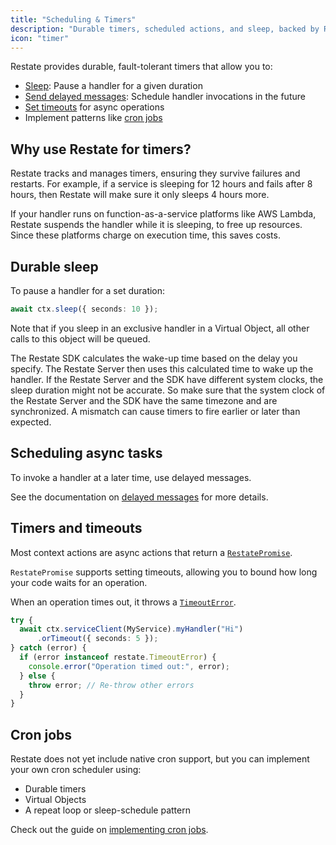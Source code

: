 ```yaml
---
title: "Scheduling & Timers"
description: "Durable timers, scheduled actions, and sleep, backed by Restate."
icon: "timer"
---
```


Restate provides durable, fault-tolerant timers that allow you to:
- [Sleep](/ts/durable-timers#durable-sleep): Pause a handler for a given duration 
- [Send delayed messages](/ts/service-communication#delayed-messages): Schedule handler invocations in the future
- [Set timeouts](/ts/durable-timers#timers-and-timeouts) for async operations
- Implement patterns like [cron jobs](/ts/durable-timers#cron-jobs)

## Why use Restate for timers?

Restate tracks and manages timers, ensuring they survive failures and restarts.
For example, if a service is sleeping for 12 hours and fails after 8 hours, then Restate will make sure it only sleeps 4 hours more.  

If your handler runs on function-as-a-service platforms like AWS Lambda, Restate suspends the handler while it is sleeping, to free up resources.
Since these platforms charge on execution time, this saves costs.

## Durable sleep
To pause a handler for a set duration:

```typescript {CODE_LOAD::ts/src/develop/durable_timers.ts#sleep} 
await ctx.sleep({ seconds: 10 });
```

Note that if you sleep in an exclusive handler in a Virtual Object, all other calls to this object will be queued.  

<Accordion title="Clock synchronization Restate Server vs. SDK">
    The Restate SDK calculates the wake-up time based on the delay you specify.
    The Restate Server then uses this calculated time to wake up the handler.
    If the Restate Server and the SDK have different system clocks, the sleep duration might not be accurate.
    So make sure that the system clock of the Restate Server and the SDK have the same timezone and are synchronized.
    A mismatch can cause timers to fire earlier or later than expected.
</Accordion>

## Scheduling async tasks

To invoke a handler at a later time, use delayed messages.

See the documentation on [delayed messages](/ts/service-communication#delayed-messages) for more details.

## Timers and timeouts

Most context actions are async actions that return a [`RestatePromise`](https://docs.restate.dev/tsdocs/types/_restatedev_restate-sdk.RestatePromise).

`RestatePromise` supports setting timeouts, allowing you to bound how long your code waits for an operation.

When an operation times out, it throws a [`TimeoutError`](https://docs.restate.dev/tsdocs/classes/_restatedev_restate-sdk.TimeoutError).

```typescript {CODE_LOAD::ts/src/develop/durable_timers.ts#timer} 
try {
  await ctx.serviceClient(MyService).myHandler("Hi")
      .orTimeout({ seconds: 5 });
} catch (error) {
  if (error instanceof restate.TimeoutError) {
    console.error("Operation timed out:", error);
  } else {
    throw error; // Re-throw other errors
  }
}
```

## Cron jobs

Restate does not yet include native cron support, but you can implement your own cron scheduler using:
- Durable timers
- Virtual Objects
- A repeat loop or sleep-schedule pattern

Check out the guide on [implementing cron jobs](/guides/cron-jobs).